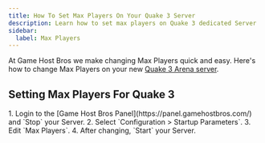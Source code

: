```yaml
---
title: How To Set Max Players On Your Quake 3 Server
description: Learn how to set max players on Quake 3 dedicated Server
sidebar:
  label: Max Players
---
```


At Game Host Bros we make changing Max Players quick and easy. Here's how to change Max Players on your new [Quake 3 Arena server](https://www.gamehostbros.com/quake-3-arena-server-hosting/).

## Setting Max Players For Quake 3

<Steps>
1. Login to the [Game Host Bros Panel](https://panel.gamehostbros.com/) and `Stop` your Server.
2. Select `Configuration > Startup Parameters`.
3. Edit `Max Players`.
4. After changing, `Start` your Server.
</Steps>
